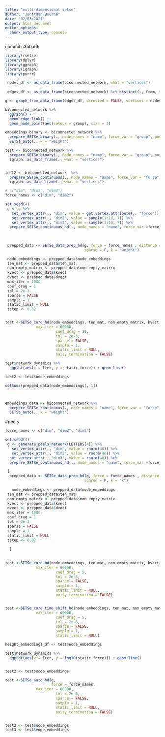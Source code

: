 ```yaml
---
title: "multi-dimensional setse"
author: "Jonathan Bourne"
date: "02/03/2021"
output: html_document
editor_options: 
  chunk_output_type: console
---
```


commit c3bba66
```r
library(rsetse)
library(dplyr)
library(ggraph)
library(igraph)
library(purrr)
```

```r


 nodes_df <- as_data_frame(biconnected_network, what = "vertices")
 
 edges_df <- as_data_frame(biconnected_network) %>% distinct(., from, to, .keep_all = T)

g <- graph_from_data_frame(edges_df, directed = FALSE, vertices = nodes_df)

biconnected_network %>%
  ggraph() + 
  geom_edge_link() +
  geom_node_point(aes(colour = group), size = 3) 
```


```r
embeddings_binary <- biconnected_network %>%
  prepare_SETSe_binary(., node_names = "name", force_var = "group", positive_value = "A") %>%
  SETSe_auto(., k = "weight")

```


```r
test <- biconnected_network %>%
  prepare_SETSe_binary(., node_names = "name", force_var = "group", positive_value = "A") %>%
  igraph::as_data_frame(., what = "vertices")


test2 <- biconnected_network  %>%
  prepare_SETSe_continuous(., node_names = "name", force_var = "force") %>%
  igraph::as_data_frame(., what = "vertices")
```



```r
# c("dim", "dim2", "dim3")
force_names <- c("dim", "dim2")

set.seed(4)
 g <- g %>%
   set_vertex_attr(., "dim", value = get.vertex.attribute(., "force")) %>%
   set_vertex_attr(., "dim2", value = sample(1:10, 7)) %>%
   set_vertex_attr(., "dim3", value = sample(1:10, 7)) %>%
  prepare_SETSe_continuous_hd(., node_names = "name", force_var =force_names )
 
 
 
 prepped_data <- SETSe_data_prep_hd(g, force = force_names , distance = "distance", mass = 1,
                                    sparse = F, k = "weight")

 node_embeddings <- prepped_data$node_embeddings
 ten_mat <- prepped_data$ten_mat
 non_empty_matrix <- prepped_data$non_empty_matrix
 kvect <- prepped_data$kvect
 dvect <- prepped_data$dvect
 max_iter = 1000
 coef_drag = 1
 tol = 2e-3
 sparse = FALSE
 sample = 1
 static_limit = NULL
 tstep <- 0.02


test <-SETSe_core_hd(node_embeddings, ten_mat, non_empty_matrix, kvect, dvect, mass = 1, tstep = 0.001,
              max_iter = 60000, 
                       coef_drag = 20, 
                       tol = 2e-3, 
                       sparse = FALSE,
                       sample = 1,
                       static_limit = NULL,
                       noisy_termination = FALSE)

test$network_dynamics %>%
  ggplot(aes(x = Iter, y = static_force)) + geom_line()

test2 <- test$node_embeddings

colSums(prepped_data$node_embeddings[,-1])



embeddings_data <- biconnected_network %>%
  prepare_SETSe_continuous(., node_names = "name", force_var = "force") %>%
  SETSe_auto(., k = "weight")

```


#peels

```r
force_names <- c("dim", "dim2", "dim3")

set.seed(4)
 g <- generate_peels_network(LETTERS[4]) %>%
   set_vertex_attr(., "dim", value = rnorm(40)) %>% 
   set_vertex_attr(., "dim2", value = rnorm(40)) %>%
  set_vertex_attr(., "dim3", value = rnorm(40)) %>%
  prepare_SETSe_continuous_hd(., node_names = "name", force_var =force_names )

 {
  prepped_data <- SETSe_data_prep_hd(g, force = force_names , distance = "distance", mass = 1,
                                    sparse = F, k = "k")
  
   node_embeddings <- prepped_data$node_embeddings
 ten_mat <- prepped_data$ten_mat
 non_empty_matrix <- prepped_data$non_empty_matrix
 kvect <- prepped_data$kvect
 dvect <- prepped_data$dvect
 max_iter = 1000
 coef_drag = 1
 tol = 2e-3
 sparse = FALSE
 sample = 1
 static_limit = NULL
 tstep <- 0.02
 
  }
 
 
test <-SETSe_core_hd(node_embeddings, ten_mat, non_empty_matrix, kvect, dvect, mass = 1, tstep = 0.01,
              max_iter = 60000, 
                       coef_drag = 5, 
                       tol = 2e-6, 
                       sparse = FALSE,
                       sample = 1,
                       static_limit = NULL,
                       noisy_termination = FALSE)


test <-SETSe_core_time_shift_hd(node_embeddings, ten_mat, non_empty_matrix, kvect, dvect, mass = 1, tstep = 0.01,
              max_iter = 60000, 
                       coef_drag = 5, 
                       tol = 2e-6, 
                       sparse = FALSE,
                       sample = 1,
                       static_limit = NULL)

height_embeddings_df <- test$node_embeddings

test$network_dynamics %>%
  ggplot(aes(x = Iter, y = log10(static_force))) + geom_line()


test2 <- test$node_embeddings

test <-SETSe_auto_hd(g,
                     force = force_names,
              max_iter = 60000, 
                       tol = 2e-6, 
                       sparse = FALSE,
                       sample = 1,
                       static_limit = NULL,
                       noisy_termination = FALSE)


test2 <- test$node_embeddings
test3 <- test$edge_embeddings


```

